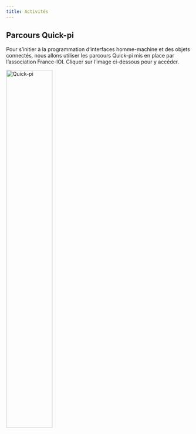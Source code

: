 ```yaml
---
title: Activités
---
```


## Parcours Quick-pi

Pour s'initier à la programmation d'interfaces homme-machine et des objets connectés, nous allons utiliser les parcours Quick-pi mis en place par l'association France-IOI. Cliquer sur l'image ci-dessous pour y accéder.

[![Quick-pi](quick-pi.png){width=50%}](https://amazon.quick-pi.org/){target=_blank}
